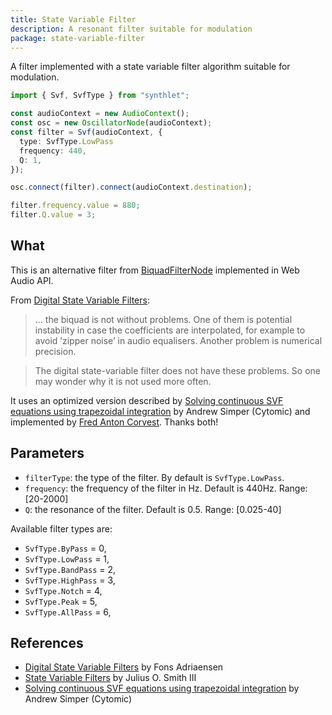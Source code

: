 ```yaml
---
title: State Variable Filter
description: A resonant filter suitable for modulation
package: state-variable-filter
---
```



A filter implemented with a state variable filter algorithm suitable for modulation.

```ts
import { Svf, SvfType } from "synthlet";

const audioContext = new AudioContext();
const osc = new OscillatorNode(audioContext);
const filter = Svf(audioContext, {
  type: SvfType.LowPass
  frequency: 440,
  Q: 1,
});

osc.connect(filter).connect(audioContext.destination);

filter.frequency.value = 880;
filter.Q.value = 3;
```

<SvfExample />

## What

This is an alternative filter from [BiquadFilterNode](https://developer.mozilla.org/en-US/docs/Web/API/BiquadFilterNode) implemented in Web Audio API.

From [Digital State Variable Filters](https://kokkinizita.linuxaudio.org/papers/digsvfilt.pdf):

> ... the biquad is not without problems. One of them is potential instability in case the coefficients are interpolated, for example to avoid ’zipper noise’ in audio equalisers. Another problem is numerical precision.

> The digital state-variable filter does not have these problems. So one may wonder why it is not used more often.

It uses an optimized version described by [Solving continuous SVF equations using trapezoidal integration](https://www.cytomic.com/files/dsp/SvfLinearTrapOptimised2.pdf) by Andrew Simper (Cytomic) and implemented by [Fred Anton Corvest](https://github.com/FredAntonCorvest/Common-DSP/blob/master/Filter/SvfLinearTrapOptimised2.hpp). Thanks both!

## Parameters

- `filterType`: the type of the filter. By default is `SvfType.LowPass`.
- `frequency`: the frequency of the filter in Hz. Default is 440Hz. Range: [20-2000]
- `Q`: the resonance of the filter. Default is 0.5. Range: [0.025-40]

Available filter types are:

- `SvfType.ByPass` = 0,
- `SvfType.LowPass` = 1,
- `SvfType.BandPass` = 2,
- `SvfType.HighPass` = 3,
- `SvfType.Notch` = 4,
- `SvfType.Peak` = 5,
- `SvfType.AllPass` = 6,

## References

- [Digital State Variable Filters](https://kokkinizita.linuxaudio.org/papers/digsvfilt.pdf) by Fons Adriaensen
- [State Variable Filters](https://ccrma.stanford.edu/~jos/svf/svf.pdf) by Julius O. Smith III
- [Solving continuous SVF equations using trapezoidal integration](https://www.cytomic.com/files/dsp/SvfLinearTrapOptimised2.pdf) by Andrew Simper (Cytomic)
